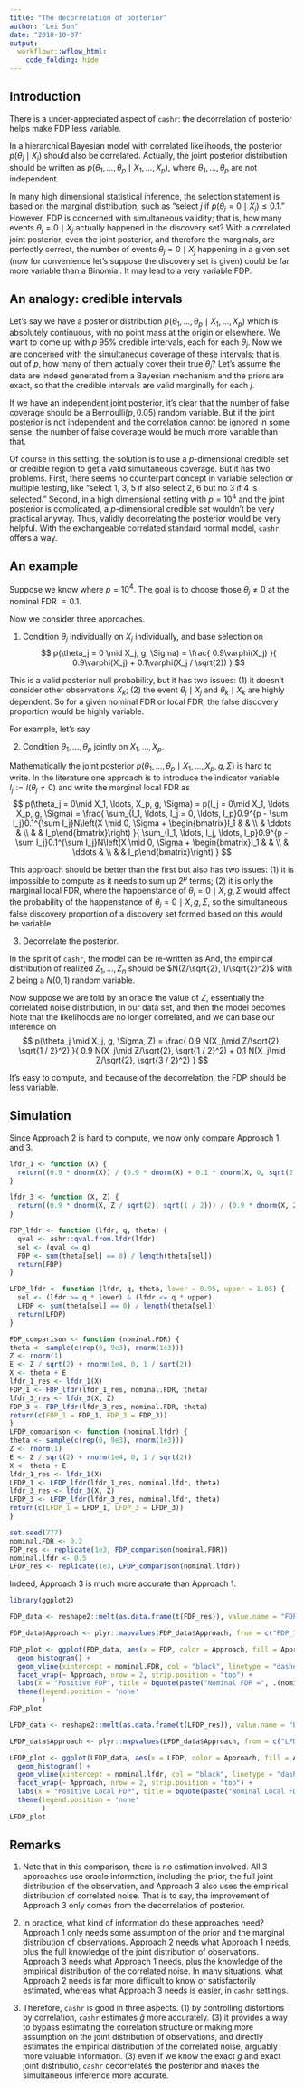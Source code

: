 ```yaml
---
title: "The decorrelation of posterior"
author: "Lei Sun"
date: "2018-10-07"
output:
  workflowr::wflow_html:
    code_folding: hide
---
```


## Introduction

There is a under-appreciated aspect of `cashr`: the decorrelation of posterior helps make FDP less variable.

In a hierarchical Bayesian model with correlated likelihoods,
\begin{align}
\theta_j &\overset{iid}{\sim} g(\cdot) \\
X_j \mid \theta_j &\sim p(X_j \mid \theta_j) \text{ correlated} \ ,
\end{align}
the posterior $p(\theta_j\mid X_j)$ should also be correlated. Actually, the joint posterior distribution should be written as $p(\theta_1, \ldots, \theta_p \mid X_1, \ldots, X_p)$, where $\theta_1, \ldots, \theta_p$ are not independent.

In many high dimensional statistical inference, the selection statement is based on the marginal distribution, such as "select $j$ if $p(\theta_j = 0\mid X_j) \le 0.1$." However, FDP is concerned with simultaneous validity; that is, how many events $\theta_j = 0\mid X_j$ actually happened in the discovery set? With a correlated joint posterior, even the joint posterior, and therefore the marginals, are perfectly correct, the number of events $\theta_j = 0\mid X_j$ happening in a given set (now for convenience let's suppose the discovery set is given) could be far more variable than a Binomial. It may lead to a very variable FDP.

## An analogy: credible intervals

Let's say we have a posterior distribution $p(\theta_1, \ldots, \theta_p \mid X_1, \ldots, X_p)$ which is absolutely continuous, with no point mass at the origin or elsewhere. We want to come up with $p$ $95\%$ credible intervals, each for each $\theta_j$. Now we are concerned with the simultaneous coverage of these intervals; that is, out of $p$, how many of them actually cover their true $\theta_j$? Let's assume the data are indeed generated from a Bayesian mechanism and the priors are exact, so that the credible intervals are valid marginally for each $j$.

If we have an independent joint posterior, it's clear that the number of false coverage should be a Bernoulli$(p, 0.05)$ random variable. But if the joint posterior is not independent and the correlation cannot be ignored in some sense, the number of false coverage would be much more variable than that.

Of course in this setting, the solution is to use a $p$-dimensional credible set or credible region to get a valid simultaneous coverage. But it has two problems. First, there seems no counterpart concept in variable selection or multiple testing, like "select 1, 3, 5 if also select 2, 6 but no 3 if 4 is selected." Second, in a high dimensional setting with $p = 10^4$ and the joint posterior is complicated, a $p$-dimensional credible set wouldn't be very practical anyway. Thus, validly decorrelating the posterior would be very helpful. With the exchangeable correlated standard normal model, `cashr` offers a way.

## An example

Suppose we know
\begin{align}
\theta_1, \ldots, \theta_{p} &\overset{iid}{\sim} g := 0.9\delta_0 + 0.1N(0, 1) \\
[X_1, \ldots, X_p]' &\sim N
\left(
[\theta_1, \theta_p]', \Sigma = 
\begin{bmatrix}
1   & 0.5 & \cdots & 0.5 \\
0.5 &   1 & \cdots & 0.5 \\
\vdots & \vdots & \ddots & \vdots \\
0.5 & 0.5 & \cdots & 1 \\
\end{bmatrix}
\right)
\end{align}
where $p = 10^4$. The goal is to choose those $\theta_j \neq 0$ at the nominal FDR $= 0.1$.

Now we consider three approaches.

1. Condition $\theta_j$ individually on $X_j$ individually, and base selection on
$$
p(\theta_j = 0 \mid X_j, g, \Sigma) = \frac{
0.9\varphi(X_j)
}{
0.9\varphi(X_j) + 0.1\varphi(X_j / \sqrt{2})
}
$$

This is a valid posterior null probability, but it has two issues: (1) it doesn't consider other observations $X_k$; (2) the event $\theta_j \mid X_j$ and $\theta_k \mid X_k$ are highly dependent. So for a given nominal FDR or local FDR, the false discovery proportion would be highly variable.

For example, let's say 

2. Condition $\theta_1, \ldots, \theta_p$ jointly on $X_1, \ldots, X_p$.

Mathematically the joint posterior $p(\theta_1, \ldots, \theta_p \mid X_1, \ldots, X_p, g, \Sigma)$ is hard to write. In the literature one approach is to introduce the indicator variable $I_j := I(\theta_j \neq 0)$ and write the marginal local FDR as
$$
p(\theta_j = 0\mid X_1, \ldots, X_p, g, \Sigma) = p(I_j = 0\mid X_1, \ldots, X_p, g, \Sigma) = \frac{
\sum_{I_1, \ldots, I_j = 0, \ldots, I_p}0.9^{p - \sum I_j}0.1^{\sum I_j}N\left(X \mid 0, \Sigma + \begin{bmatrix}I_1 & & \\ & \ddots & \\ & & I_p\end{bmatrix}\right)
}{
\sum_{I_1, \ldots, I_j, \ldots, I_p}0.9^{p - \sum I_j}0.1^{\sum I_j}N\left(X \mid 0, \Sigma + \begin{bmatrix}I_1 & & \\ & \ddots & \\ & & I_p\end{bmatrix}\right)
}
$$

This approach should be better than the first but also has two issues: (1) it is impossible to compute as it needs to sum up $2^p$ terms; (2) it is only the marginal local FDR, where the happenstance of $\theta_i = 0\mid X, g, \Sigma$ would affect the probability of the happenstance of $\theta_j = 0\mid X, g, \Sigma$, so the simultaneous false discovery proportion of a discovery set formed based on this would be variable.

3. Decorrelate the posterior.

In the spirit of `cashr`, the model can be re-written as
\begin{align}
\theta_1, \ldots, \theta_{p} &\overset{iid}{\sim} g := 0.9\delta_0 + 0.1N(0, 1) \\
X_j &= \theta_j + Z_j \\
\end{align}
And, the empirical distribution of realized $Z_1, \ldots, Z_n$ should be $N(Z/\sqrt{2}, 1/\sqrt{2}^2)$ with $Z$ being a $N(0, 1)$ random variable.

Now suppose we are told by an oracle the value of $Z$, essentially the correlated noise distribution, in our data set, and then the model becomes
\begin{align}
\theta_1, \ldots, \theta_{p} &\overset{iid}{\sim} g := 0.9\delta_0 + 0.1N(0, 1) \\
X_j &\sim N(\theta_j + Z/\sqrt{2}, 1/\sqrt{2}^2)
\end{align}
Note that the likelihoods are no longer correlated, and we can base our inference on
$$
p(\theta_j \mid X_j, g, \Sigma, Z) = \frac{
0.9 N(X_j\mid Z/\sqrt{2}, \sqrt{1 / 2}^2)
}{
0.9 N(X_j\mid Z/\sqrt{2}, \sqrt{1 / 2}^2) + 0.1 N(X_j\mid Z/\sqrt{2}, \sqrt{3 / 2}^2)
}
$$

It's easy to compute, and because of the decorrelation, the FDP should be less variable.

## Simulation

Since Approach 2 is hard to compute, we now only compare Approach 1 and 3.

```r
lfdr_1 <- function (X) {
  return((0.9 * dnorm(X)) / (0.9 * dnorm(X) + 0.1 * dnorm(X, 0, sqrt(2))))
}

lfdr_3 <- function (X, Z) {
  return((0.9 * dnorm(X, Z / sqrt(2), sqrt(1 / 2))) / (0.9 * dnorm(X, Z / sqrt(2), sqrt(1 / 2)) + 0.1 * dnorm(X, Z / sqrt(2), sqrt(3 / 2))))
}

FDP_lfdr <- function (lfdr, q, theta) {
  qval <- ashr::qval.from.lfdr(lfdr)
  sel <- (qval <= q)
  FDP <- sum(theta[sel] == 0) / length(theta[sel])
  return(FDP)
}

LFDP_lfdr <- function (lfdr, q, theta, lower = 0.95, upper = 1.05) {
  sel <- (lfdr >= q * lower) & (lfdr <= q * upper)
  LFDP <- sum(theta[sel] == 0) / length(theta[sel])
  return(LFDP)
}
```

```r
FDP_comparison <- function (nominal.FDR) {
theta <- sample(c(rep(0, 9e3), rnorm(1e3)))
Z <- rnorm(1)
E <- Z / sqrt(2) + rnorm(1e4, 0, 1 / sqrt(2))
X <- theta + E
lfdr_1_res <- lfdr_1(X)
FDP_1 <- FDP_lfdr(lfdr_1_res, nominal.FDR, theta)
lfdr_3_res <- lfdr_3(X, Z)
FDP_3 <- FDP_lfdr(lfdr_3_res, nominal.FDR, theta)
return(c(FDP_1 = FDP_1, FDP_3 = FDP_3))
}
LFDP_comparison <- function (nominal.lfdr) {
theta <- sample(c(rep(0, 9e3), rnorm(1e3)))
Z <- rnorm(1)
E <- Z / sqrt(2) + rnorm(1e4, 0, 1 / sqrt(2))
X <- theta + E
lfdr_1_res <- lfdr_1(X)
LFDP_1 <- LFDP_lfdr(lfdr_1_res, nominal.lfdr, theta)
lfdr_3_res <- lfdr_3(X, Z)
LFDP_3 <- LFDP_lfdr(lfdr_3_res, nominal.lfdr, theta)
return(c(LFDP_1 = LFDP_1, LFDP_3 = LFDP_3))
}

set.seed(777)
nominal.FDR <- 0.2
FDP_res <- replicate(1e3, FDP_comparison(nominal.FDR))
nominal.lfdr <- 0.5
LFDP_res <- replicate(1e3, LFDP_comparison(nominal.lfdr))
```

Indeed, Approach 3 is much more accurate than Approach 1.

```r
library(ggplot2)

FDP_data <- reshape2::melt(as.data.frame(t(FDP_res)), value.name = "FDP", variable.name = "Approach", id.vars = NULL)

FDP_data$Approach <- plyr::mapvalues(FDP_data$Approach, from = c("FDP_1", "FDP_3"), to = c("Approach 1", "Approach 3"))

FDP_plot <- ggplot(FDP_data, aes(x = FDP, color = Approach, fill = Approach)) +
  geom_histogram() +
  geom_vline(xintercept = nominal.FDR, col = "black", linetype = "dashed", size = 1) +
  facet_wrap(~ Approach, nrow = 2, strip.position = "top") +
  labs(x = "Positive FDP", title = bquote(paste("Nominal FDR =", .(nominal.FDR)))) +
  theme(legend.position = 'none'
        )
FDP_plot

LFDP_data <- reshape2::melt(as.data.frame(t(LFDP_res)), value.name = "LFDP", variable.name = "Approach", id.vars = NULL)

LFDP_data$Approach <- plyr::mapvalues(LFDP_data$Approach, from = c("LFDP_1", "LFDP_3"), to = c("Approach 1", "Approach 3"))

LFDP_plot <- ggplot(LFDP_data, aes(x = LFDP, color = Approach, fill = Approach)) +
  geom_histogram() +
  geom_vline(xintercept = nominal.lfdr, col = "black", linetype = "dashed", size = 1) +
  facet_wrap(~ Approach, nrow = 2, strip.position = "top") +
  labs(x = "Positive Local FDP", title = bquote(paste("Nominal Local FDR =", .(nominal.lfdr)))) +
  theme(legend.position = 'none'
        )
LFDP_plot
```

## Remarks

1. Note that in this comparison, there is no estimation involved. All 3 approaches use oracle information, including the prior, the full joint distribution of the observation, and Approach 3 also uses the empirical distribution of correlated noise. That is to say, the improvement of Approach 3 only comes from the decorrelation of posterior.

2. In practice, what kind of information do these approaches need? Approach 1 only needs some assumption of the prior and the marginal distribution of observations. Approach 2 needs what Approach 1 needs, plus the full knowledge of the joint distribution of observations. Approach 3 needs what Approach 1 needs, plus the knowledge of the empirical distribution of the correlated noise. In many situations, what Approach 2 needs is far more difficult to know or satisfactorily estimated, whereas what Approach 3 needs is easier, in `cashr` settings.

3. Therefore, `cashr` is good in three aspects. (1) by controlling distortions by correlation, `cashr` estimates $\hat g$ more accurately. (3) it provides a way to bypass estimating the correlation structure or making more assumption on the joint distribution of observations, and directly estimates the empirical distribution of the correlated noise, arguably more valuable information. (3) even if we know the exact $g$ and exact joint distributio, `cashr` decorrelates the posterior and makes the simultaneous inference more accurate.
